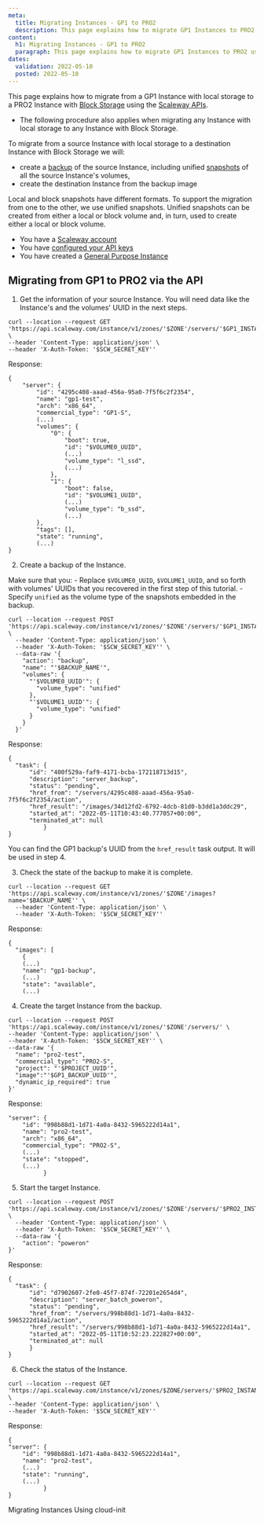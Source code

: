 ```yaml
---
meta:
  title: Migrating Instances - GP1 to PRO2
  description: This page explains how to migrate GP1 Instances to PRO2 using the Scaleway API
content:
  h1: Migrating Instances - GP1 to PRO2
  paragraph: This page explains how to migrate GP1 Instances to PRO2 using the Scaleway API
dates:
  validation: 2022-05-10
  posted: 2022-05-10
---
```


This page explains how to migrate from a GP1 Instance with local storage to a PRO2 Instance with [Block Storage](/compute/Instances/concepts/#block-volumes) using the [Scaleway APIs](https://developers.scaleway.com/en/). 


<Message type="note">

  - The following procedure also applies when migrating any Instance with local storage to any Instance with Block Storage.

</Message>

To migrate from a source Instance with local storage to a destination Instance with Block Storage we will:

  - create a [backup](/compute/instances/concepts/#backup) of the source Instance, including unified [snapshots](/compute/instances/concepts/#snapshot) of all the source Instance's volumes,
  - create the destination Instance from the backup image

Local and block snapshots have different formats. To support the migration from one to the other, we use unified snapshots. Unified snapshots can be created from either a local or block volume and, in turn, used to create either a local or block volume.

<Message type="requirement">

  - You have a [Scaleway account](/console/my-account/how-to/create-an-account/)   
  - You have [configured your API keys](/console/my-project/how-to/generate-api-key/)
  - You have created a [General Purpose Instance](/compute/Instances/concepts/#general-purpose-instance)

</Message>

## Migrating from GP1 to PRO2 via the API

1. Get the information of your source Instance. You will need data like the Instance's and the volumes' UUID in the next steps.

  ```
  curl --location --request GET 'https://api.scaleway.com/instance/v1/zones/'$ZONE'/servers/'$GP1_INSTANCE_UUID'' \
  --header 'Content-Type: application/json' \
  --header 'X-Auth-Token: '$SCW_SECRET_KEY''
  ```
  Response:
  ```
  {
      "server": {
          "id": "4295c408-aaad-456a-95a0-7f5f6c2f2354",
          "name": "gp1-test",
          "arch": "x86_64",
          "commercial_type": "GP1-S",
          (...)
          "volumes": {
              "0": {
                  "boot": true,
                  "id": "$VOLUME0_UUID",
                  (...)
                  "volume_type": "l_ssd",
                  (...)
              },
              "1": {
                  "boot": false,
                  "id": "$VOLUME1_UUID",
                  (...)
                  "volume_type": "b_ssd",
                  (...)
          },
          "tags": [],
          "state": "running",
          (...)
  }
  ```

2. Create a backup of the Instance.
  
  Make sure that you:
    - Replace `$VOLUME0_UUID`, `$VOLUME1_UUID`, and so forth with volumes' UUIDs that you recovered in the first step of this tutorial. 
    - Specify `unified` as the volume type of the snapshots embedded in the backup. 

  ```
  curl --location --request POST 'https://api.scaleway.com/instance/v1/zones/'$ZONE'/servers/'$GP1_INSTANCE_UUID'/action/' \
    --header 'Content-Type: application/json' \
    --header 'X-Auth-Token: '$SCW_SECRET_KEY'' \
    --data-raw '{
      "action": "backup",
      "name": "'$BACKUP_NAME'",
      "volumes": {
        "'$VOLUME0_UUID'": {
          "volume_type": "unified"
        },
        "'$VOLUME1_UUID'": {
          "volume_type": "unified"
        }
      }
    }'
  ```
  Response:
  ```
  {
    "task": {
        "id": "400f529a-faf9-4171-bcba-172118713d15",
        "description": "server_backup",
        "status": "pending",
        "href_from": "/servers/4295c408-aaad-456a-95a0-7f5f6c2f2354/action",
        "href_result": "/images/34d12fd2-6792-4dcb-81d0-b3dd1a3ddc29",
        "started_at": "2022-05-11T10:43:40.777057+00:00",
        "terminated_at": null
            }
  }
  ```

  <Message type="note">

  You can find the GP1 backup's UUID from the `href_result` task output. It will be used in step 4.

  </Message>

3. Check the state of the backup to make it is complete.

  ```
  curl --location --request GET 'https://api.scaleway.com/instance/v1/zones/'$ZONE'/images?name='$BACKUP_NAME'' \
    --header 'Content-Type: application/json' \
    --header 'X-Auth-Token: '$SCW_SECRET_KEY''
  ```
  Response:
  ```
  {
    "images": [
      {
      (...)
      "name": "gp1-backup",
      (...)
      "state": "available",
      (...)
  ```

4. Create the target Instance from the backup. 

  ```
  curl --location --request POST 'https://api.scaleway.com/instance/v1/zones/'$ZONE'/servers/' \
  --header 'Content-Type: application/json' \
  --header 'X-Auth-Token: '$SCW_SECRET_KEY'' \
  --data-raw '{
    "name": "pro2-test",
    "commercial_type": "PRO2-S",
    "project": "'$PROJECT_UUID'",
    "image":"'$GP1_BACKUP_UUID'",
    "dynamic_ip_required": true
  }'
  ```
  Response:
  ```
  "server": {
      "id": "998b88d1-1d71-4a0a-8432-5965222d14a1",
      "name": "pro2-test",
      "arch": "x86_64",
      "commercial_type": "PRO2-S",
      (...)
      "state": "stopped",
      (...)
            }
   ```

5. Start the target Instance.

  ```
  curl --location --request POST 'https://api.scaleway.com/instance/v1/zones/'$ZONE'/servers/'$PRO2_INSTANCE_UUID'/action/' \
    --header 'Content-Type: application/json' \
    --header 'X-Auth-Token: '$SCW_SECRET_KEY'' \
    --data-raw '{
      "action": "poweron"
  }'
  ```
  Response:
  ```
  {
    "task": {
        "id": "d7902607-2fe0-45f7-874f-72201e2654d4",
        "description": "server_batch_poweron",
        "status": "pending",
        "href_from": "/servers/998b88d1-1d71-4a0a-8432-5965222d14a1/action",
        "href_result": "/servers/998b88d1-1d71-4a0a-8432-5965222d14a1",
        "started_at": "2022-05-11T10:52:23.222827+00:00",
        "terminated_at": null
        }
  }
  ```
6. Check the status of the Instance. 
  ```
  curl --location --request GET 'https://api.scaleway.com/instance/v1/zones/$ZONE/servers/'$PRO2_INSTANCE_UUID'' \
  --header 'Content-Type: application/json' \
  --header 'X-Auth-Token: '$SCW_SECRET_KEY''
  ```
  Response:
  ```
  {
  "server": {
      "id": "998b88d1-1d71-4a0a-8432-5965222d14a1",
      "name": "pro2-test",
      (...)
      "state": "running",
      (...)
            }
  }
  ```

<Navigation>
  <PreviousButton to="/compute/instances/api-cli/migrating-instances/">Migrating Instances</PreviousButton>
  <NextButton to="/compute/instances/api-cli/using-cloud-init/">Using cloud-init</NextButton>
</Navigation>
